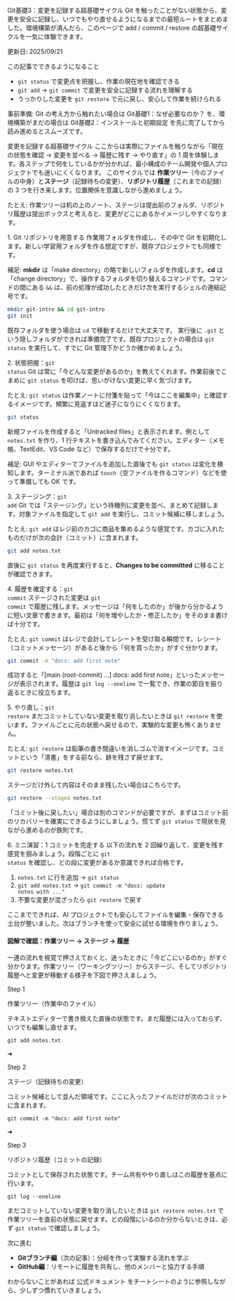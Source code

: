 ---
---


<Heading level={1}>Git基礎3：変更を記録する超基礎サイクル</Heading>
<Text>
  Git を触ったことがない状態から、変更を安全に記録し、いつでもやり直せるようになるまでの最短ルートをまとめました。環境構築が済んだら、このページで add / commit / restore の超基礎サイクルを一気に体験できます。
</Text>
<div className="mt-4 inline-flex items-center gap-1.5 rounded-full bg-emerald-50 px-2.5 py-1 text-xs/5 font-semibold text-emerald-800 ring-1 ring-emerald-200 dark:bg-emerald-400/10 dark:text-emerald-200 dark:ring-emerald-300/30">
  更新日: 2025/09/21
</div>

<Divider soft className="my-10" />

<Subheading level={2}>この記事でできるようになること</Subheading>
<ul className="mt-4 space-y-3 text-base/7 text-gray-700 dark:text-gray-300">
  <li>
    <Code>git status</Code> で変更点を把握し、作業の現在地を確認できる
  </li>
  <li>
    <Code>git add</Code> → <Code>git commit</Code> で変更を安全に記録する流れを理解する
  </li>
  <li>
    うっかりした変更を <Code>git restore</Code> で元に戻し、安心して作業を続けられる
  </li>
</ul>

<div className="mt-4 rounded-md border border-sky-200/80 bg-sky-50 px-3 py-2 text-sm text-sky-900 dark:border-sky-300/50 dark:bg-sky-400/20 dark:text-sky-100" role="note">
  事前準備: Git の考え方から触れたい場合は <TextLink href="/git-overview">Git基礎1：なぜ必要なのか？</TextLink> を、環境構築がまだの場合は <TextLink href="/git-install">Git基礎2：インストールと初期設定</TextLink> を先に完了してから読み進めるとスムーズです。</p>
</div>

<Divider soft className="my-10" />



<Subheading level={2}>変更を記録する超基礎サイクル</Subheading>
<Text className="mt-3">
  ここからは実際にファイルを触りながら「現在の状態を確認 → 変更を並べる → 履歴に残す → やり直す」の 1 周を体験します。各ステップで何をしているかが分かれば、最小構成のチーム開発や個人プロジェクトでも迷いにくくなります。
</Text>
<Text className="mt-4">
  このサイクルでは <Strong>作業ツリー</Strong>（今のファイルの中身）と<Strong>ステージ</Strong>（記録待ちの変更）、<Strong>リポジトリ履歴</Strong>（これまでの記録）の 3 つを行き来します。位置関係を意識しながら進めましょう。
</Text>
<div className="mt-3 analogy-card" role="note">
  <p className="leading-6">たとえ: 作業ツリーは机の上のノート、ステージは提出前のフォルダ、リポジトリ履歴は提出ボックスと考えると、変更がどこにあるかイメージしやすくなります。</p>
</div>

<Subheading level={3} className="mt-10">1. Git リポジトリを用意する</Subheading>
<Text className="mt-3">
  作業用フォルダを作成し、その中で Git を初期化します。新しい学習用フォルダを作る想定ですが、既存プロジェクトでも同様です。
</Text>
<div className="mt-3 rounded-md border border-emerald-200/80 bg-emerald-50 px-3 py-2 text-sm text-emerald-900 dark:border-emerald-300/50 dark:bg-emerald-400/10 dark:text-emerald-100" role="note">
  <p className="leading-6">補足: <Strong>mkdir</Strong> は「make directory」の略で新しいフォルダを作成します。<Strong>cd</Strong> は「change directory」で、操作するフォルダを切り替えるコマンドです。コマンドの間にある <Code>&amp;&amp;</Code> は、前の処理が成功したときだけ次を実行するシェルの連結記号です。</p>
</div>

```bash
mkdir git-intro && cd git-intro
git init
```

<Text className="mt-3 text-sm text-gray-600 dark:text-gray-400">
  既存フォルダを使う場合は <Code>cd</Code> で移動するだけで大丈夫です。
</Text>

<Text className="mt-4">
  実行後に <Code>.git</Code> という隠しフォルダができれば準備完了です。既存プロジェクトの場合は <Code>git status</Code> を実行して、すでに Git 管理下かどうか確かめましょう。
</Text>

<Subheading level={3} className="mt-10">2. 状態把握：<Code>git status</Code></Subheading>
<Text>
  Git は常に「今どんな変更があるのか」を教えてくれます。作業前後でこまめに <Code>git status</Code> を叩けば、思いがけない変更に早く気づけます。
</Text>

<div className="mt-3 analogy-card" role="note">
  <p className="leading-6">たとえ: <Code>git status</Code> は作業ノートに付箋を貼って「今はここを編集中」と確認するイメージです。頻繁に見返すほど迷子になりにくくなります。</p>
</div>

```bash
git status
```

<Text className="mt-4">
  新規ファイルを作成すると「Untracked files」と表示されます。例として <Code>notes.txt</Code> を作り、1 行テキストを書き込んでみてください。エディター（メモ帳、TextEdit、VS Code など）で保存するだけで十分です。
</Text>
<div className="mt-3 rounded-md border border-emerald-200/80 bg-emerald-50 px-3 py-2 text-sm text-emerald-900 dark:border-emerald-300/50 dark:bg-emerald-400/10 dark:text-emerald-100" role="note">
  <p className="leading-6">補足: GUI やエディターでファイルを追加した直後でも <Code>git status</Code> は変化を検知します。ターミナル派であれば <Code>touch</Code>（空ファイルを作るコマンド）などを使って準備しても OK です。</p>
</div>

<Subheading level={3} className="mt-10">3. ステージング：<Code>git add</Code></Subheading>
<Text>
  Git では「ステージング」という待機列に変更を並べ、まとめて記録します。対象ファイルを指定して <Code>git add</Code> を実行し、コミット候補に移しましょう。
</Text>

<div className="mt-3 analogy-card" role="note">
  <p className="leading-6">たとえ: <Code>git add</Code> はレジ前のカゴに商品を集めるような感覚です。カゴに入れたものだけが次の会計（コミット）に含まれます。</p>
</div>

```bash
git add notes.txt
```

<Text className="mt-4">
  直後に <Code>git status</Code> を再度実行すると、<Strong>Changes to be committed</Strong> に移ることが確認できます。
</Text>

<Subheading level={3} className="mt-10">4. 履歴を確定する：<Code>git commit</Code></Subheading>
<Text>
  ステージされた変更は <Code>git commit</Code> で履歴に残します。メッセージは「何をしたのか」が後から分かるように短い文章で書きます。最初は「何を増やしたか・修正したか」をそのまま書けば十分です。
</Text>

<div className="mt-3 analogy-card" role="note">
  <p className="leading-6">たとえ: <Code>git commit</Code> はレジで会計してレシートを受け取る瞬間です。レシート（コミットメッセージ）があると後から「何を買ったか」がすぐ分かります。</p>
</div>

```bash
git commit -m "docs: add first note"
```

<Text className="mt-4">
  成功すると「[main (root-commit) ...] docs: add first note」といったメッセージが表示されます。履歴は <Code>git log --oneline</Code> で一覧でき、作業の節目を振り返るときに役立ちます。
</Text>

<Subheading level={3} className="mt-10">5. やり直し：<Code>git restore</Code></Subheading>
<Text>
  まだコミットしていない変更を取り消したいときは <Code>git restore</Code> を使います。ファイルごとに元の状態へ戻せるので、実験的な変更も怖くありません。
</Text>

<div className="mt-3 analogy-card" role="note">
  <p className="leading-6">たとえ: <Code>git restore</Code> は鉛筆の書き間違いを消しゴムで消すイメージです。コミットという「清書」をする前なら、跡を残さず戻せます。</p>
</div>

```bash
git restore notes.txt
```

<Text className="mt-4">
  ステージだけ外して内容はそのまま残したい場合はこちらです。
</Text>

```bash
git restore --staged notes.txt
```

<Text className="mt-4">
  「コミット後に戻したい」場合は別のコマンドが必要ですが、まずはコミット前のリカバリーを確実にできるようにしましょう。慌てず <Code>git status</Code> で現状を見ながら進めるのが鉄則です。
</Text>

<Subheading level={3} className="mt-10">6. ミニ演習：1 コミットを完走する</Subheading>
<Text className="mt-4">
  以下の流れを 2 回繰り返して、変更を残す感覚を掴みましょう。段階ごとに <Code>git status</Code> を確認し、どの段に変更があるか意識できれば合格です。
</Text>

1. <Code>notes.txt</Code> に行を追加 → <Code>git status</Code>
2. <Code>git add notes.txt</Code> → <Code>git commit -m "docs: update notes with ..."</Code>
3. 不要な変更が混ざったら <Code>git restore</Code> で戻す

<Text className="mt-6">
  ここまでできれば、AI プロジェクトでも安心してファイルを編集・保存できる土台が整いました。次はブランチを使って安全に試せる環境を作りましょう。
</Text>

#### 図解で確認：作業ツリー → ステージ → 履歴
<Text className="mt-3">
  一連の流れを視覚で押さえておくと、迷ったときに「今どこにいるのか」がすぐ分かります。作業ツリー（ワーキングツリー）からステージ、そしてリポジトリ履歴へと変更が移動する様子を下図で押さえましょう。
</Text>
<div className="mt-4 rounded-xl border border-slate-200/80 bg-white/70 p-4 shadow-sm ring-1 ring-white/40 backdrop-blur dark:border-slate-700/60 dark:bg-slate-900/50 dark:ring-white/10">
  <div className="grid gap-4 md:grid-cols-[1fr_auto_1fr_auto_1fr] md:items-center">
    <div className="rounded-lg border border-slate-200 bg-slate-50 p-4 text-sm text-slate-700 dark:border-slate-700 dark:bg-slate-800/70 dark:text-slate-200">
      <p className="text-xs font-semibold uppercase tracking-wide text-slate-500 dark:text-slate-400">Step 1</p>
      <p className="mt-2 font-semibold text-slate-800 dark:text-slate-100">作業ツリー（作業中のファイル）</p>
      <p className="mt-2 leading-6">テキストエディターで書き換えた直後の状態です。まだ履歴には入っておらず、いつでも編集し直せます。</p>
      <p className="mt-3 text-xs font-mono text-emerald-600 dark:text-emerald-300"><Code>git add notes.txt</Code></p>
    </div>
    <div className="hidden justify-center md:flex" aria-hidden="true">
      <span className="text-lg text-slate-400">➜</span>
    </div>
    <div className="rounded-lg border border-emerald-200 bg-emerald-50 p-4 text-sm text-emerald-900 dark:border-emerald-300/60 dark:bg-emerald-400/20 dark:text-emerald-100">
      <p className="text-xs font-semibold uppercase tracking-wide text-emerald-700 dark:text-emerald-200">Step 2</p>
      <p className="mt-2 font-semibold">ステージ（記録待ちの変更）</p>
      <p className="mt-2 leading-6">コミット候補として並んだ領域です。ここに入ったファイルだけが次のコミットに含まれます。</p>
      <p className="mt-3 text-xs font-mono text-emerald-700 dark:text-emerald-200"><Code>git commit -m "docs: add first note"</Code></p>
    </div>
    <div className="hidden justify-center md:flex" aria-hidden="true">
      <span className="text-lg text-slate-400">➜</span>
    </div>
    <div className="rounded-lg border border-indigo-200 bg-indigo-50 p-4 text-sm text-indigo-900 dark:border-indigo-300/60 dark:bg-indigo-400/20 dark:text-indigo-100">
      <p className="text-xs font-semibold uppercase tracking-wide text-indigo-700 dark:text-indigo-200">Step 3</p>
      <p className="mt-2 font-semibold">リポジトリ履歴（コミットの記録）</p>
      <p className="mt-2 leading-6">コミットとして保存された状態です。チーム共有ややり直しはこの履歴を基点に行います。</p>
      <p className="mt-3 text-xs font-mono text-indigo-700 dark:text-indigo-200"><Code>git log --oneline</Code></p>
    </div>
  </div>
  <p className="mt-4 text-sm text-slate-600 dark:text-slate-300">
    まだコミットしていない変更を取り消したいときは <Code>git restore notes.txt</Code> で作業ツリーを直前の状態に戻せます。どの段階にいるのか分からないときは、必ず <Code>git status</Code> で確認しましょう。
  </p>
</div>


<Divider soft className="my-10" />

<Subheading level={2}>次に進む</Subheading>
<ul className="mt-4 space-y-3 text-base/7 text-gray-700 dark:text-gray-300">
  <li>
    <Strong>Gitブランチ編</Strong>（次の記事）：分岐を作って実験する流れを学ぶ
  </li>
  <li>
    <Strong>GitHub編</Strong>：リモートに履歴を共有し、他のメンバーと協力する手順
  </li>
</ul>

<Text className="mt-6">
  わからないことがあれば <TextLink href="https://git-scm.com/docs">公式ドキュメント</TextLink> をチートシートのように参照しながら、少しずつ慣れていきましょう。
</Text>
